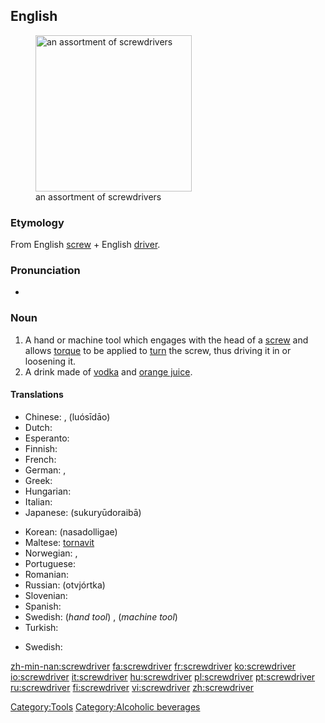 ==English==
[[Image:Driver_tools.jpg|thumb|right|250px|an assortment of screwdrivers]]

===Etymology===
From English [[screw]] + English [[driver]].

===Pronunciation===
*{{audio|en-us-screwdriver.ogg|Audio (US)}}

===Noun===
{{wikipedia}}
{{en-noun}}
#A hand or machine tool which engages with the head of a [[screw]] and allows [[torque]] to be applied to [[turn]] the screw, thus driving it in or loosening it.
#A drink made of [[vodka]] and [[orange juice]].

====Translations====
{{trans-top|tool}}
*Chinese: {{t|cmn|螺絲刀|xs=Mandarin}}, {{t|cmn|螺丝刀|xs=Mandarin}} (luósīdāo)
*Dutch: {{t|nl|schroevendraaier|m}} <!-- [[schroevedraaier]] is no official Dutch spelling -->
*Esperanto: {{t|eo|ŝraŭbturnilo|xs=Esperanto}}
*Finnish: {{t|fi|ruuvimeisseli}}
*French: {{t+|fr|tournevis|m}}
*German: {{t+|de|Schraubenzieher|m}}, {{t|de|Schraubendreher|m}}
*Greek: {{t-|el|κατσαβίδι|n}}
*Hungarian: {{t-|hu|csavarhúzó}}
*Italian: {{t+|it|cacciavite|m}}
*Japanese: {{t|ja|スクリュードライバー}} (sukuryūdoraibā)
{{trans-mid}}
*Korean: {{t|ko|나사돌리개}} (nasadolligae)
*Maltese: [[tornavit]] {{m}}
*Norwegian: {{t|no|skrujern}}, {{t|no|skrutrekker}}
*Portuguese: {{t|pt|chave de fenda|f}}
*Romanian: {{t|ro|şurubelniţă|f}}
*Russian: {{t-|ru|отвёртка|f}} (otvjórtka)
*Slovenian: {{t|sl|izvijač|m}}
*Spanish: {{t-|es|destornillador|m}}
*Swedish: {{t|sv|skruvmejsel|c}} (''hand tool'') , {{t|sv|skruvdragare|c}} (''machine tool'')
*Turkish: {{t-|tr|tornavida}}
{{trans-bottom}}

{{trans-top|drink}}
*Swedish: {{t-|sv|screwdriver|c}}
{{trans-bottom}}

[[Category:Tools]]
[[Category:Alcoholic beverages]]

[[zh-min-nan:screwdriver]]
[[fa:screwdriver]]
[[fr:screwdriver]]
[[ko:screwdriver]]
[[io:screwdriver]]
[[it:screwdriver]]
[[hu:screwdriver]]
[[pl:screwdriver]]
[[pt:screwdriver]]
[[ru:screwdriver]]
[[fi:screwdriver]]
[[vi:screwdriver]]
[[zh:screwdriver]]